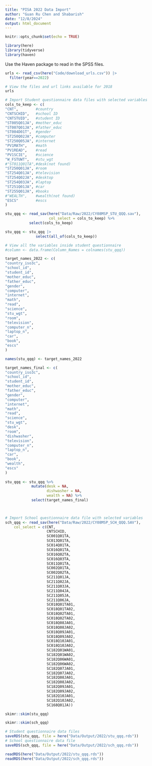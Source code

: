 ```yaml
---
title: "PISA 2022 Data Import"
author: "Guan Ru Chen and Shabarish"
date: "12/8/2024"
output: html_document
---
```


```r
knitr::opts_chunk$set(echo = TRUE)
```

```r
library(here)
library(tidyverse)
library(haven)
```

Use the Haven package to read in the SPSS files.

```r
urls <- read_csv(here("Code/download_urls.csv")) |> 
  filter(year==2022)

# View the files and url links available for 2018
urls

# Import Student questionnaire data files with selected variables
cols_to_keep <- c(
"CNT",        #country
"CNTSCHID",   #school ID
"CNTSTUID",   #student ID
"ST005Q01JA", #mother_educ
"ST007Q01JA", #father_educ
"ST004D01T",  #gender
"ST250Q02JA", #computer
"ST250Q05JA", #internet
"PV1MATH",    #math
"PV1READ",    #read
"PV1SCIE",    #science   
"W_FSTUWT",   #stu_wgt
#"ST011Q01TA",#desk(not found)
"ST250Q01JA", #room
"ST254Q01JA", #television
"ST254Q02JA", #desktop
"ST254Q03JA", #laptop
"ST251Q01JA", #car
"ST255Q01JA", #books
#"WEALTH",    #wealth(not found)
"ESCS"        #escs
)

stu_qqq <- read_sav(here("Data/Raw/2022/CY08MSP_STU_QQQ.sav"),
                    col_select = cols_to_keep) %>% 
           select(cols_to_keep)

stu_qqq <- stu_qqq |> 
              select(all_of(cols_to_keep))

# View all the variables inside student questionnaire                           
#column <- data.frame(Column_Names = colnames(stu_qqq))                      

target_names_2022 <- c(
"country_iso3c",
"school_id",
"student_id",
"mother_educ",
"father_educ",
"gender",
"computer",
"internet",
"math",
"read",
"science",
"stu_wgt",
"room",
"television",
"computer_n",
"laptop_n",
"car",
"book",
"escs"
)

names(stu_qqq) <- target_names_2022

target_names_final <- c(
"country_iso3c",
"school_id",
"student_id",
"mother_educ",
"father_educ",
"gender",
"computer",
"internet",
"math",
"read",
"science",
"stu_wgt",
"desk",
"room",
"dishwasher",
"television",
"computer_n",
"laptop_n",
"car",
"book",
"wealth",
"escs"
)
  
stu_qqq <- stu_qqq %>%
            mutate(desk = NA,
                   dishwasher = NA,
                   wealth = NA) %>%
            select(target_names_final)
  


# Import School questionnaire data file with selected variables
sch_qqq <- read_sav(here("Data/Raw/2022/CY08MSP_SCH_QQQ.SAV"),
    col_select = c(CNT,
                   CNTSCHID,
                   SC001Q01TA,
                   SC013Q01TA,
                   SC014Q01TA,
                   SC016Q01TA,
                   SC016Q02TA,
                   SC016Q03TA,
                   SC011Q01TA,
                   SC002Q01TA,
                   SC002Q02TA,
                   SC211Q01JA,
                   SC211Q02JA,
                   SC211Q03JA,
                   SC211Q04JA,
                   SC211Q05JA,
                   SC211Q06JA,
                   SC018Q01TA01,
                   SC018Q01TA02,
                   SC018Q02TA01,
                   SC018Q02TA02,
                   SC018Q08JA01,
                   SC018Q08JA02,
                   SC018Q09JA01,
                   SC018Q09JA02,
                   SC018Q10JA01,
                   SC018Q10JA02,
                   SC182Q01WA01,
                   SC182Q01WA02,
                   SC182Q06WA01,
                   SC182Q06WA02,
                   SC182Q07JA01,
                   SC182Q07JA02,
                   SC182Q08JA01,
                   SC182Q08JA02,
                   SC182Q09JA01,
                   SC182Q09JA02,
                   SC182Q10JA01,
                   SC182Q10JA02,
                   SC168Q01JA))

```


```r
skimr::skim(stu_qqq) 
```

```r
skimr::skim(sch_qqq) 
```



```r
# Student questionnaire data files
saveRDS(stu_qqq, file = here("Data/Output/2022/stu_qqq.rds"))
# School questionnaire data file
saveRDS(sch_qqq, file = here("Data/Output/2022/sch_qqq.rds"))
```

```r
readRDS(here("Data/Output/2022/stu_qqq.rds"))
readRDS(here("Data/Output/2022/sch_qqq.rds"))
```



